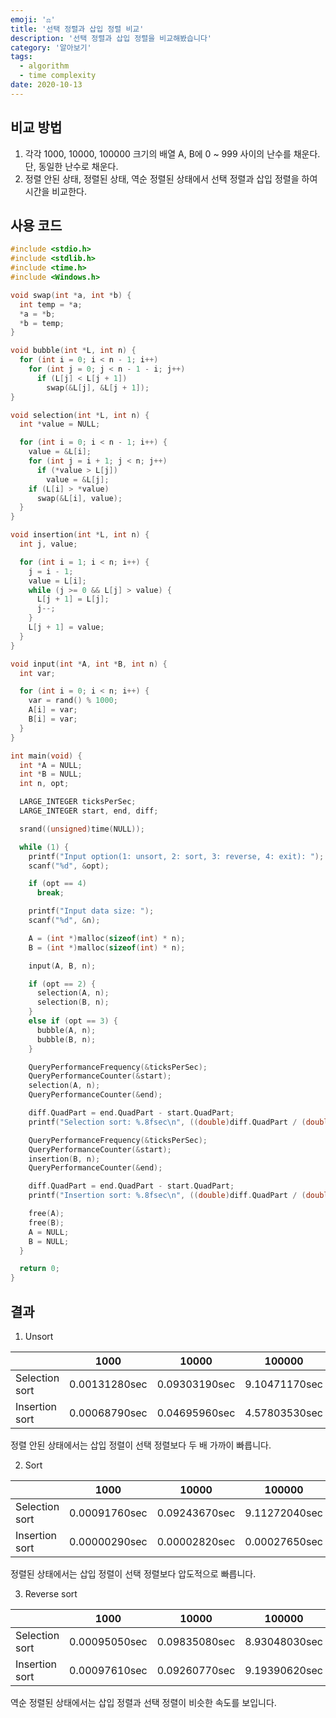```yaml
---
emoji: '⚖'
title: '선택 정렬과 삽입 정렬 비교'
description: '선택 정렬과 삽입 정렬을 비교해봤습니다'
category: '알아보기'
tags:
  - algorithm
  - time complexity
date: 2020-10-13
---
```


## 비교 방법

1. 각각 1000, 10000, 100000 크기의 배열 A, B에 0 ~ 999 사이의 난수를 채운다. 단, 동일한 난수로 채운다.
2. 정렬 안된 상태, 정렬된 상태, 역순 정렬된 상태에서 선택 정렬과 삽입 정렬을 하여 시간을 비교한다.

## 사용 코드

```c
#include <stdio.h>
#include <stdlib.h>
#include <time.h>
#include <Windows.h>

void swap(int *a, int *b) {
  int temp = *a;
  *a = *b;
  *b = temp;
}

void bubble(int *L, int n) {
  for (int i = 0; i < n - 1; i++)
    for (int j = 0; j < n - 1 - i; j++)
      if (L[j] < L[j + 1])
        swap(&L[j], &L[j + 1]);
}

void selection(int *L, int n) {
  int *value = NULL;

  for (int i = 0; i < n - 1; i++) {
    value = &L[i];
    for (int j = i + 1; j < n; j++)
      if (*value > L[j])
        value = &L[j];
    if (L[i] > *value)
      swap(&L[i], value);
  }
}

void insertion(int *L, int n) {
  int j, value;

  for (int i = 1; i < n; i++) {
    j = i - 1;
    value = L[i];
    while (j >= 0 && L[j] > value) {
      L[j + 1] = L[j];
      j--;
    }
    L[j + 1] = value;
  }
}

void input(int *A, int *B, int n) {
  int var;

  for (int i = 0; i < n; i++) {
    var = rand() % 1000;
    A[i] = var;
    B[i] = var;
  }
}

int main(void) {
  int *A = NULL;
  int *B = NULL;
  int n, opt;

  LARGE_INTEGER ticksPerSec;
  LARGE_INTEGER start, end, diff;

  srand((unsigned)time(NULL));

  while (1) {
    printf("Input option(1: unsort, 2: sort, 3: reverse, 4: exit): ");
    scanf("%d", &opt);

    if (opt == 4)
      break;

    printf("Input data size: ");
    scanf("%d", &n);

    A = (int *)malloc(sizeof(int) * n);
    B = (int *)malloc(sizeof(int) * n);

    input(A, B, n);

    if (opt == 2) {
      selection(A, n);
      selection(B, n);
    }
    else if (opt == 3) {
      bubble(A, n);
      bubble(B, n);
    }

    QueryPerformanceFrequency(&ticksPerSec);
    QueryPerformanceCounter(&start);
    selection(A, n);
    QueryPerformanceCounter(&end);

    diff.QuadPart = end.QuadPart - start.QuadPart;
    printf("Selection sort: %.8fsec\n", ((double)diff.QuadPart / (double)ticksPerSec.QuadPart));

    QueryPerformanceFrequency(&ticksPerSec);
    QueryPerformanceCounter(&start);
    insertion(B, n);
    QueryPerformanceCounter(&end);

    diff.QuadPart = end.QuadPart - start.QuadPart;
    printf("Insertion sort: %.8fsec\n", ((double)diff.QuadPart / (double)ticksPerSec.QuadPart));

    free(A);
    free(B);
    A = NULL;
    B = NULL;
  }

  return 0;
}
```

## 결과

1. Unsort

|                | 1000          | 10000         | 100000        |
| -------------- | ------------- | ------------- | ------------- |
| Selection sort | 0.00131280sec | 0.09303190sec | 9.10471170sec |
| Insertion sort | 0.00068790sec | 0.04695960sec | 4.57803530sec |

정렬 안된 상태에서는 삽입 정렬이 선택 정렬보다 두 배 가까이 빠릅니다.

2. Sort

|                | 1000          | 10000         | 100000        |
| -------------- | ------------- | ------------- | ------------- |
| Selection sort | 0.00091760sec | 0.09243670sec | 9.11272040sec |
| Insertion sort | 0.00000290sec | 0.00002820sec | 0.00027650sec |

정렬된 상태에서는 삽입 정렬이 선택 정렬보다 압도적으로 빠릅니다.

3. Reverse sort

|                | 1000          | 10000         | 100000        |
| -------------- | ------------- | ------------- | ------------- |
| Selection sort | 0.00095050sec | 0.09835080sec | 8.93048030sec |
| Insertion sort | 0.00097610sec | 0.09260770sec | 9.19390620sec |

역순 정렬된 상태에서는 삽입 정렬과 선택 정렬이 비슷한 속도를 보입니다.
